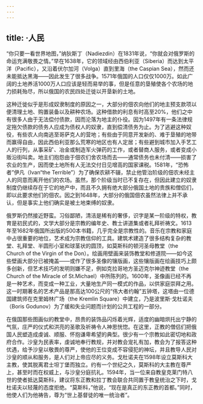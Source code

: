 ```yaml
---
---
---
```

title: ·人民
---




“你只要一看世界地图，”纳狄斯丁（Nadiezdin）在1831年说，“你就会对俄罗斯的命运充满敬畏之情。”早在1638年，它的领域经由西伯利亚（Siberia）而达到太平洋（Pacific），又沿着伏尔加河（Volga）直到里海（the Caspian Sea），然而还未能抵达黑海——因此发生了很多战争。1571年俄国的人口仅仅1000万。如此广阔的土地养活1000万人口应该是轻而易举的事，但是任意的垦殖使各个农场的地力损耗殆尽，所以俄国的农民四处迁徙以开垦新的土地。

这种迁徙似乎是形成奴隶制度的原因之一，大部分的佃农向他们的地主预支款项以便清理土地、购置装备以及耕种农场。这种借款的利息有时高至20%，他们之中有很多人由于无法偿付债款，因而沦落为地主的仆役。因为1497年有一条法律规定拖欠债款的债务人应成为债权人的奴隶，直到偿清债务为止。为了逃避这种奴役，有些农人向南逃至哥萨克人的营地；有些由于同意开发新的、难于垦殖的地带而赢得自由，因此西伯利亚那么荒寒的地区也有人定居；有些避到城市加入手艺工人的行列，从事采矿、冶金或制造军火弹药的工作，或者替商人服务，或者变成小贩沿街叫卖。地主们抱怨由于佃农们舍农场而去——通常债务也未付清——损害了农业的生产，因而使土地所有人无法交付日见增高的国家课税。1581年，“恐怖者”伊凡（Ivan“the Terrible”）为了确保农耕不辍，禁止他管治阶级的佃农未经主人的同意而离开他们的农场。虽然，那个阶级当时已不复存在，但因此建立的奴隶制度仍继续存在于它的地产中，而且不久拥有绝大部分俄国土地的贵族和僧侣们，即以此要求他们的佃农。因之到1648年，大部分的俄国佃农虽然法律上并不承认，但是事实上他们确实是被土地束缚的奴隶。

俄罗斯仍然接近野蛮。习俗鄙陋，清洁是稀有的奢侈，识字是某一阶级的特权，教育是初民式的，文学大部分是宗教的编年史、教士讲道集或者礼拜祈祷文。1613年至1682年俄国所出版的500本书籍，几乎完全是宗教性的。音乐在宗教和家庭中占很重要的地位，艺术成为宗教信仰的工具。建筑术建造了很多结构复杂的教堂、礼拜堂、半圆形小室和球茎状的圆顶，如莫斯科的顿河圣母教堂（the Church of the Virgin of the Don）。绘画用壁画来装饰教堂和修道院——如今这些壁画大部分已被掩盖——或作了很多圣像的镶版画，这些镶版画在绘画技巧上颇多创新，但艺术技巧的发明则嫌不足，例如克拉哥地方圣迈克尔神迹教堂（the Church of the Miracle of St.Michael）中所陈列的。1600年，圣像画已经不再是一种艺术，而变成一种工业，大量地生产同一模式的作品，以供家庭崇拜之用。这一时期著名的艺术产品是那高达100公尺的“伟大者约翰”五钟塔，这塔由一位德国建筑师在克里姆林广场（the Kremlin Square）中建立，乃是波里斯·戈杜诺夫（Boris Godunov）为了缓和失业问题而计划的公共工程的一部分。

在俄国那些图画似的教堂中，昂贵的装饰品闪烁着光辉，适度的幽暗烘托出宁静的气氛，庄严的仪式和洪亮的圣歌及祈祷令人神思恍惚。在这里，正教的僧侣们把俄国人民塑造成虔诚、顺服、怀抱谦卑希望的典型。很少有一个宗教如此密切地和政府合作。沙皇为民表率，虔诚地奉行教规，并对教会宠礼有加，教会为了报答这种优遇，给予沙皇以敬畏的尊严，使他的王位变成不容侵犯的神坛，并且教导人民对沙皇的顺从和服务，是人们对上帝应尽的义务。戈杜诺夫在1598年设立莫斯科大主教，使其脱离君士坦丁堡而独立。约有一个世纪之久，莫斯科的大主教在尊严上，甚至时而在权威上，与沙皇分庭抗礼。1594年，当一位来自教皇克莱门特八世的使者抵达莫斯科，建议将东正教和拉丁教会联合共同置于教皇统治之下时，戈杜诺夫以轻蔑的态度拒绝。“莫斯科，”他说，“现在是真正的东正教的首都。”同时，他使人们为他祷告，尊为“世上基督徒的唯一统治者”。